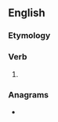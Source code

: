 ==English==

===Etymology===
{{suffix|en|repeat|eth}}

===Verb===
{{head|en|verb form}}

# {{en-archaic third-person singular of|repeat}}

===Anagrams===
* {{anagrams|en|three-peat|threepeat}}